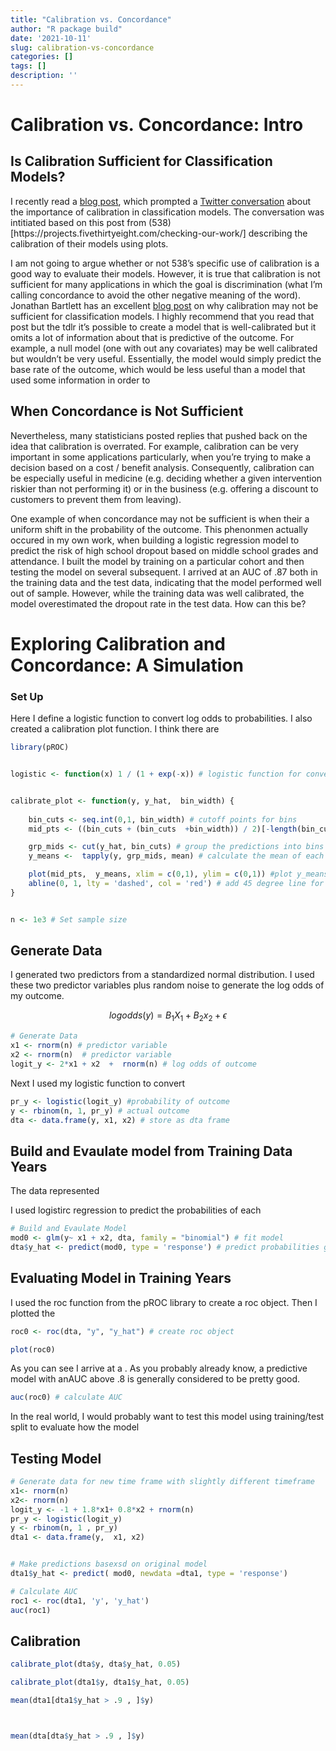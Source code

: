 ```yaml
---
title: "Calibration vs. Concordance"
author: "R package build"
date: '2021-10-11'
slug: calibration-vs-concordance
categories: []
tags: []
description: ''
---
```



# Calibration vs. Concordance: Intro



## Is Calibration Sufficient for Classification Models? 
I recently read a [blog post](https://statmodeling.stat.columbia.edu/2020/02/01/forget-about-multiple-testing-corrections-actually-forget-about-hypothesis-testing-entirely/), which prompted a [Twitter conversation](https://twitter.com/rlmcelreath/status/1223962978078396416) about the importance of calibration in classification models.  The conversation was intitiated based on this post from (538)[https://projects.fivethirtyeight.com/checking-our-work/] describing the calibration of their models using plots. 

I am not going to argue whether or not 538's specific use of calibration is a good way to evaluate their models.  However, it is true that calibration is not sufficient for many applications in which the goal is discrimination (what I'm calling concordance to avoid the other negative meaning of the word).  Jonathan Bartlett has an excellent [blog post](https://thestatsgeek.com/2014/05/05/area-under-the-roc-curve-assessing-discrimination-in-logistic-regression/) on why calibration may not be sufficient for classification models.  I highly recommend that you read that post but the tdlr it's possible to create a model that is well-calibrated but it omits a lot of information about that is predictive of the outcome.  For example, a null model (one with out any covariates) may be well calibrated but wouldn't be very useful.  Essentially, the model would simply predict the base rate of the outcome, which would be less useful than a model that used some information in order to 

## When Concordance is Not Sufficient
Nevertheless, many statisticians posted replies that pushed back on the idea that calibration is overrated.  For example, calibration can be very important in some applications particularly, when you're trying to make a decision based on a cost / benefit analysis.  Consequently, calibration can be especially useful in medicine (e.g. deciding whether a given intervention riskier than not performing it) or in the business (e.g. offering a discount to customers to prevent them from leaving).  

One example of when concordance may not be sufficient is when their a uniform shift in the probability of the outcome.  This phenonmen actually occured in my own work, when building a logistic regression model to predict the risk of high school dropout based on middle school grades and attendance.  I built the model by training on a particular cohort and then testing the model on several subsequent.  I arrived at an AUC of .87 both in the training data and the test data, indicating that the model performed well out of sample.  However, while the training data was well calibrated, the model overestimated the dropout rate in the test data.  How can this be?


# Exploring Calibration and Concordance: A Simulation


### Set  Up 
Here I define a logistic function to convert log odds to probabilities.  I also created a calibration plot function.  I think there are 

```r

library(pROC)


logistic <- function(x) 1 / (1 + exp(-x)) # logistic function for converting log odds to probabilities


calibrate_plot <- function(y, y_hat,  bin_width) {
  
    bin_cuts <- seq.int(0,1, bin_width) # cutoff points for bins
    mid_pts <- ((bin_cuts + (bin_cuts  +bin_width)) / 2)[-length(bin_cuts)] #mid pt formula (drop last one )

    grp_mids <- cut(y_hat, bin_cuts) # group the predictions into bins for x-axis
    y_means <-  tapply(y, grp_mids, mean) # calculate the mean of each bin on the response variable for y -axi

    plot(mid_pts,  y_means, xlim = c(0,1), ylim = c(0,1)) #plot y_means over mid points
    abline(0, 1, lty = 'dashed', col = 'red') # add 45 degree line for reference
}


n <- 1e3 # Set sample size

```


## Generate Data

I generated two predictors from a standardized normal distribution.  I used these two predictor variables plus random noise to generate the log odds of my outcome.

$$ log odds (y) = B_{1} X_{1} + B_{2} x_{2} +\epsilon $$

```r

# Generate Data
x1 <- rnorm(n) # predictor variable
x2 <- rnorm(n)  # predictor variable
logit_y <- 2*x1 + x2  +  rnorm(n) # log odds of outcome

```

Next I used my logistic function to convert 

```r
pr_y <- logistic(logit_y) #probability of outcome
y <- rbinom(n, 1, pr_y) # actual outcome
dta <- data.frame(y, x1, x2) # store as dta frame
```


## Build and Evaulate model from Training Data Years
The data represented 

I used logistirc regression to predict the probabilities of each 

```r
# Build and Evaulate Model
mod0 <- glm(y~ x1 + x2, dta, family = "binomial") # fit model
dta$y_hat <- predict(mod0, type = 'response') # predict probabilities given predictors
```

## Evaluating Model in Training Years
I used the roc function from the pROC library to create a roc object.  Then I plotted the 

```r
roc0 <- roc(dta, "y", "y_hat") # create roc object

plot(roc0)
```


As you can see I arrive at a .  As you probably already know, a predictive model with anAUC above .8 is generally considered to be pretty good.  
```r
auc(roc0) # calculate AUC

```


In the real world, I would probably want to test this model using training/test split to evaluate how the model

## Testing Model

```r

# Generate data for new time frame with slightly different timeframe
x1<- rnorm(n)
x2<- rnorm(n)
logit_y <- -1 + 1.8*x1+ 0.8*x2 + rnorm(n)
pr_y <- logistic(logit_y)
y <- rbinom(n, 1 , pr_y)
dta1 <- data.frame(y,  x1, x2)


# Make predictions basexsd on original model 
dta1$y_hat <- predict( mod0, newdata =dta1, type = 'response')

# Calculate AUC
roc1 <- roc(dta1, 'y', 'y_hat') 
auc(roc1)

```


## Calibration 


```r

calibrate_plot(dta$y, dta$y_hat, 0.05)

```


```r
calibrate_plot(dta1$y, dta1$y_hat, 0.05)

```


```r

mean(dta1[dta1$y_hat > .9 , ]$y)



mean(dta[dta$y_hat > .9 , ]$y)


```



